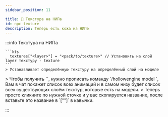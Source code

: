 ```yaml
---
sidebar_position: 11

title: 💅 Текстура на НИПа
id: npc-texture
description: Теперь есть кожа на НИПе
---
```



<ToBeta url='welcome' />


:::info Текстура на НИПа

<Tabs>
  <TabItem value="set_texture" label="Установить текстуру" attributes={{className: styles.def}}>
    
    ```kts
      textures["<layer>"] = "<pack/to/texture>" // Установить на слой layer текстуру - texture
    ```
    > Устанавливает определённую текстуру на определённый слой на моделе
    
  </TabItem>
  <TabItem value="get_texture" label="Как получить <layer>?" attributes={{className: styles.def}}>
    > Чтобы получить `<layer>`, нужно прописать команду `/hollowengine model <path/to/model>`, Вам в чат покажет список всех анимаций и в самом низу будет список всех существующих слоём текстур, которые есть на модели.  
    > Теперь просто кликните по нужной сточке и у вас скопируется название, после вставьте это название в `["<layer>"]` в кавычки.
  </TabItem>
</Tabs>

:::